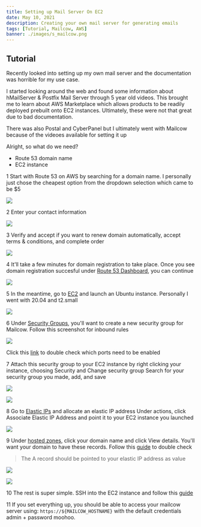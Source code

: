 ```yaml
---
title: Setting up Mail Server On EC2
date: May 10, 2021
description: Creating your own mail server for generating emails
tags: [Tutorial, Mailcow, AWS]
banner: ./images/s_mailcow.png
---
```


## Tutorial

Recently looked into setting up my own mail server and the documentation was horrible for my use case.

I started looking around the web and found some information about hMailServer & Postfix Mail Server through 5 year old videos.
This brought me to learn about AWS Marketplace which allows products to be readily deployed prebuilt onto EC2 instances.
Ultimately, these were not that great due to bad documentation.

There was also Postal and CyberPanel but I ultimately went with Mailcow because of the videoes available for setting it up

Alright, so what do we need?

* Route 53 domain name
* EC2 instance

<Badge>1</Badge> Start with Route 53 on AWS by searching for a domain name.
I personally just chose the cheapest option from the dropdown selection which came to be $5

![](/assets/images/blog-posts/setting-up-mail-server-on-ec2/1.png)

<Badge>2</Badge> Enter your contact information

![](/assets/images/blog-posts/setting-up-mail-server-on-ec2/2.png)

<Badge>3</Badge> Verify and accept if you want to renew domain automatically, accept terms & conditions, and complete order

![](/assets/images/blog-posts/setting-up-mail-server-on-ec2/3.png)

<Badge>4</Badge> It'll take a few minutes for domain registration to take place. 
Once you see domain registration succesful under [Route 53 Dashboard](https://console.aws.amazon.com/route53/v2/home#Dashboard), you can continue

![](/assets/images/blog-posts/setting-up-mail-server-on-ec2/4.png)

<Badge>5</Badge> In the meantime, go to [EC2](https://console.aws.amazon.com/ec2/v2/home?region=us-east-1#Instances:)
and launch an Ubuntu instance. Personally I went with 20.04 and t2.small 

![](/assets/images/blog-posts/setting-up-mail-server-on-ec2/6.png)

<Badge>6</Badge> Under [Security Groups](https://console.aws.amazon.com/ec2/v2/home?region=us-east-1#SecurityGroups:),
you'll want to create a new security group for Mailcow. Follow this screenshot for inbound rules

![](/assets/images/blog-posts/setting-up-mail-server-on-ec2/8.png)

Click this [link](https://mailcow.github.io/mailcow-dockerized-docs/prerequisite-system/#default-ports) to double check which ports need to be enabled

<Badge>7</Badge> Attach this security group to your EC2 instance by right clicking your instance, choosing Security and Change security group
Search for your security group you made, add, and save

![](/assets/images/blog-posts/setting-up-mail-server-on-ec2/9.png)

![](/assets/images/blog-posts/setting-up-mail-server-on-ec2/10.png)

<Badge>8</Badge> Go to [Elastic IPs](https://console.aws.amazon.com/ec2/v2/home?region=us-east-1#Addresses:) and allocate an elastic IP address
Under actions, click Associate Elastic IP Address and point it to your EC2 instance you launched

![](/assets/images/blog-posts/setting-up-mail-server-on-ec2/7.png)

<Badge>9</Badge> Under [hosted zones](https://console.aws.amazon.com/route53/v2/hostedzones#), 
click your domain name and click View details. You'll want your domain to have these records.
Follow this [guide](https://mailcow.github.io/mailcow-dockerized-docs/prerequisite-dns/#the-minimal-dns-configuration) to double check

> The A record should be pointed to your elastic IP address as value

![](/assets/images/blog-posts/setting-up-mail-server-on-ec2/5.png)

![](/assets/images/blog-posts/setting-up-mail-server-on-ec2/11.png)

<Badge>10</Badge> The rest is super simple. SSH into the EC2 instance and follow this [guide](https://mailcow.github.io/mailcow-dockerized-docs/i_u_m_install/)

<Badge>11</Badge> If you set everything up, you should be able to access your mailcow server using: `https://${MAILCOW_HOSTNAME}` with the default credentials admin + password moohoo.